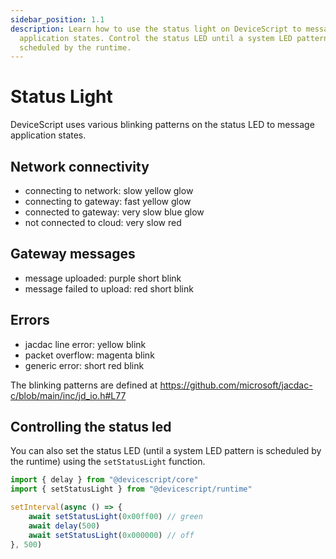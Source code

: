 ```yaml
---
sidebar_position: 1.1
description: Learn how to use the status light on DeviceScript to message
  application states. Control the status LED until a system LED pattern is
  scheduled by the runtime.
---
```


# Status Light

DeviceScript uses various blinking patterns on the status LED to message application states.

## Network connectivity

-   connecting to network: slow yellow glow
-   connecting to gateway: fast yellow glow
-   connected to gateway: very slow blue glow
-   not connected to cloud: very slow red

## Gateway messages

-   message uploaded: purple short blink
-   message failed to upload: red short blink

## Errors

-   jacdac line error: yellow blink
-   packet overflow: magenta blink
-   generic error: short red blink

The blinking patterns are defined at https://github.com/microsoft/jacdac-c/blob/main/inc/jd_io.h#L77

## Controlling the status led

You can also set the status LED (until a system LED pattern is scheduled by the runtime)
using the `setStatusLight` function.

```ts
import { delay } from "@devicescript/core"
import { setStatusLight } from "@devicescript/runtime"

setInterval(async () => {
    await setStatusLight(0x00ff00) // green
    await delay(500)
    await setStatusLight(0x000000) // off
}, 500)
```
